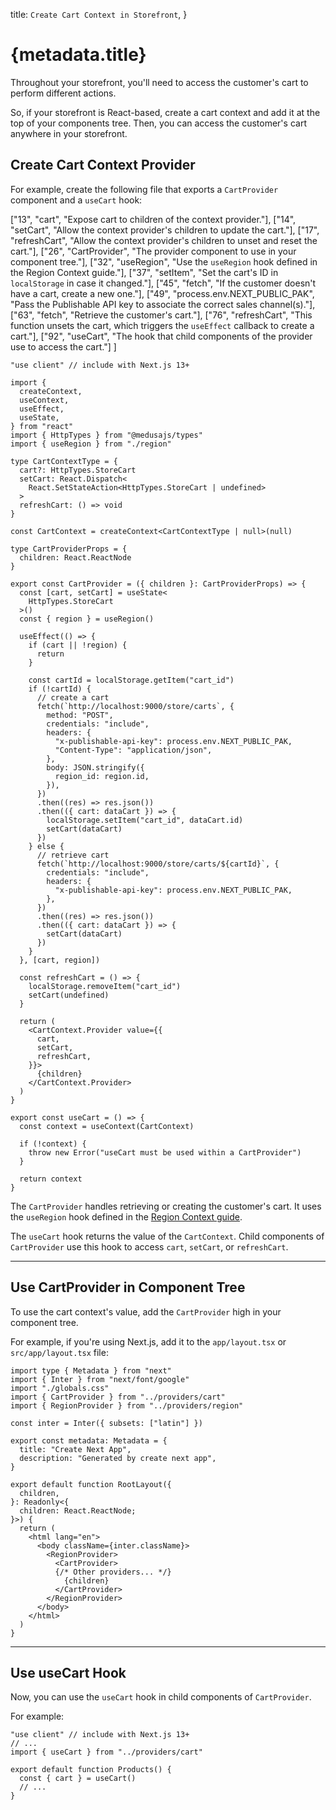 
  title: `Create Cart Context in Storefront`,
}

# {metadata.title}

Throughout your storefront, you'll need to access the customer's cart to perform different actions.

So, if your storefront is React-based, create a cart context and add it at the top of your components tree. Then, you can access the customer's cart anywhere in your storefront.

## Create Cart Context Provider

For example, create the following file that exports a `CartProvider` component and a `useCart` hook:

  ["13", "cart", "Expose cart to children of the context provider."],
  ["14", "setCart", "Allow the context provider's children to update the cart."],
  ["17", "refreshCart", "Allow the context provider's children to unset and reset the cart."],
  ["26", "CartProvider", "The provider component to use in your component tree."],
  ["32", "useRegion", "Use the `useRegion` hook defined in the Region Context guide."],
  ["37", "setItem", "Set the cart's ID in `localStorage` in case it changed."],
  ["45", "fetch", "If the customer doesn't have a cart, create a new one."],
  ["49", "process.env.NEXT_PUBLIC_PAK", "Pass the Publishable API key to associate the correct sales channel(s)."],
  ["63", "fetch", "Retrieve the customer's cart."],
  ["76", "refreshCart", "This function unsets the cart, which triggers the `useEffect` callback to create a cart."],
  ["92", "useCart", "The hook that child components of the provider use to access the cart."]
]

```tsx highlights={highlights}
"use client" // include with Next.js 13+

import { 
  createContext, 
  useContext, 
  useEffect, 
  useState,
} from "react"
import { HttpTypes } from "@medusajs/types"
import { useRegion } from "./region"

type CartContextType = {
  cart?: HttpTypes.StoreCart
  setCart: React.Dispatch<
    React.SetStateAction<HttpTypes.StoreCart | undefined>
  >
  refreshCart: () => void
}

const CartContext = createContext<CartContextType | null>(null)

type CartProviderProps = {
  children: React.ReactNode
}

export const CartProvider = ({ children }: CartProviderProps) => {
  const [cart, setCart] = useState<
    HttpTypes.StoreCart
  >()
  const { region } = useRegion()

  useEffect(() => {
    if (cart || !region) {
      return
    }

    const cartId = localStorage.getItem("cart_id")
    if (!cartId) {
      // create a cart
      fetch(`http://localhost:9000/store/carts`, {
        method: "POST",
        credentials: "include",
        headers: {
          "x-publishable-api-key": process.env.NEXT_PUBLIC_PAK,
          "Content-Type": "application/json",
        },
        body: JSON.stringify({
          region_id: region.id,
        }),
      })
      .then((res) => res.json())
      .then(({ cart: dataCart }) => {
        localStorage.setItem("cart_id", dataCart.id)
        setCart(dataCart)
      })
    } else {
      // retrieve cart
      fetch(`http://localhost:9000/store/carts/${cartId}`, {
        credentials: "include",
        headers: {
          "x-publishable-api-key": process.env.NEXT_PUBLIC_PAK,
        },
      })
      .then((res) => res.json())
      .then(({ cart: dataCart }) => {
        setCart(dataCart)
      })
    }
  }, [cart, region])

  const refreshCart = () => {
    localStorage.removeItem("cart_id")
    setCart(undefined)
  }

  return (
    <CartContext.Provider value={{
      cart,
      setCart,
      refreshCart,
    }}>
      {children}
    </CartContext.Provider>
  )
}

export const useCart = () => {
  const context = useContext(CartContext)

  if (!context) {
    throw new Error("useCart must be used within a CartProvider")
  }

  return context
}
```

The `CartProvider` handles retrieving or creating the customer's cart. It uses the `useRegion` hook defined in the [Region Context guide](../../regions/context/page.mdx).

The `useCart` hook returns the value of the `CartContext`. Child components of `CartProvider` use this hook to access `cart`, `setCart`, or `refreshCart`.

---

## Use CartProvider in Component Tree

To use the cart context's value, add the `CartProvider` high in your component tree.

For example, if you're using Next.js, add it to the `app/layout.tsx` or `src/app/layout.tsx` file:

```tsx title="app/layout.tsx" collapsibleLines="1-14" highlights={[["23"]]}
import type { Metadata } from "next"
import { Inter } from "next/font/google"
import "./globals.css"
import { CartProvider } from "../providers/cart"
import { RegionProvider } from "../providers/region"

const inter = Inter({ subsets: ["latin"] })

export const metadata: Metadata = {
  title: "Create Next App",
  description: "Generated by create next app",
}

export default function RootLayout({
  children,
}: Readonly<{
  children: React.ReactNode;
}>) {
  return (
    <html lang="en">
      <body className={inter.className}>
        <RegionProvider>
          <CartProvider>
          {/* Other providers... */}
            {children}
          </CartProvider>
        </RegionProvider>
      </body>
    </html>
  )
}
```

---

## Use useCart Hook

Now, you can use the `useCart` hook in child components of `CartProvider`.

For example:

```tsx
"use client" // include with Next.js 13+
// ...
import { useCart } from "../providers/cart"

export default function Products() {
  const { cart } = useCart()
  // ...
}
```
